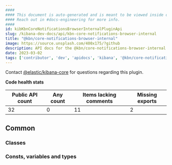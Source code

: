 ```yaml
---
####
#### This document is auto-generated and is meant to be viewed inside our experimental, new docs system.
#### Reach out in #docs-engineering for more info.
####
id: kibKbnCoreNotificationsBrowserInternalPluginApi
slug: /kibana-dev-docs/api/kbn-core-notifications-browser-internal
title: "@kbn/core-notifications-browser-internal"
image: https://source.unsplash.com/400x175/?github
description: API docs for the @kbn/core-notifications-browser-internal plugin
date: 2023-03-02
tags: ['contributor', 'dev', 'apidocs', 'kibana', '@kbn/core-notifications-browser-internal']
---
```




Contact [@elastic/kibana-core](https://github.com/orgs/elastic/teams/kibana-core) for questions regarding this plugin.

**Code health stats**

| Public API count  | Any count | Items lacking comments | Missing exports |
|-------------------|-----------|------------------------|-----------------|
| 32 | 0 | 11 | 2 |

## Common

### Classes
<DocDefinitionList data={kbnCoreNotificationsBrowserInternalObj.common.classes}/>

### Consts, variables and types
<DocDefinitionList data={kbnCoreNotificationsBrowserInternalObj.common.misc}/>


